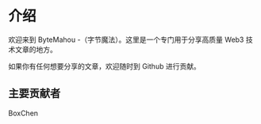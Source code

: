 # 介绍

欢迎来到 ByteMahou -（字节魔法）。这里是一个专门用于分享高质量 Web3 技术文章的地方。

如果你有任何想要分享的文章，欢迎随时到 Github 进行贡献。

## 主要贡献者

BoxChen
